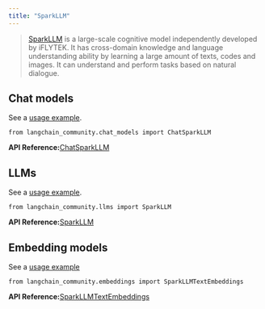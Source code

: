 ```yaml
---
title: "SparkLLM"
---
```


> [SparkLLM](https://xinghuo.xfyun.cn/spark) is a large-scale cognitive model independently developed by iFLYTEK. It has cross-domain knowledge and language understanding ability by learning a large amount of texts, codes and images. It can understand and perform tasks based on natural dialogue.

## Chat models

See a [usage example](/src/oss/integrations/chat/sparkllm).

```
from langchain_community.chat_models import ChatSparkLLM
```

**API Reference:**[ChatSparkLLM](https://python.langchain.com/api_reference/community/chat_models/langchain_community.chat_models.sparkllm.ChatSparkLLM.html)

## LLMs

See a [usage example](/src/oss/integrations/llms/sparkllm).

```
from langchain_community.llms import SparkLLM
```

**API Reference:**[SparkLLM](https://python.langchain.com/api_reference/community/llms/langchain_community.llms.sparkllm.SparkLLM.html)

## Embedding models

See a [usage example](/src/oss/integrations/text_embedding/sparkllm)

```
from langchain_community.embeddings import SparkLLMTextEmbeddings
```

**API Reference:**[SparkLLMTextEmbeddings](https://python.langchain.com/api_reference/community/embeddings/langchain_community.embeddings.sparkllm.SparkLLMTextEmbeddings.html)
